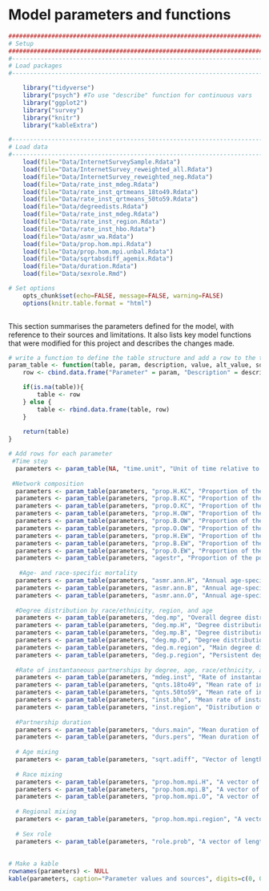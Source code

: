 # Model parameters and functions {#parameters}
```r

####################################################################################
# Setup
####################################################################################
#-----------------------------------------------------------------------------------
# Load packages
#-----------------------------------------------------------------------------------

    library("tidyverse")
    library("psych") #To use "describe" function for continuous vars
    library("ggplot2")
    library("survey")
    library("knitr")
    library("kableExtra")

#-----------------------------------------------------------------------------------
# Load data
#-----------------------------------------------------------------------------------
    load(file="Data/InternetSurveySample.Rdata")
    load(file="Data/InternetSurvey_reweighted_all.Rdata")
    load(file="Data/InternetSurvey_reweighted_neg.Rdata")
    load(file="Data/rate_inst_mdeg.Rdata")
    load(file="Data/rate_inst_qrtmeans_18to49.Rdata")
    load(file="Data/rate_inst_qrtmeans_50to59.Rdata")
    load(file="Data/degreedists.Rdata")
    load(file="Data/rate_inst_mdeg.Rdata")
    load(file="Data/rate_inst_region.Rdata")
    load(file="Data/rate_inst_hbo.Rdata")
    load(file="Data/asmr_wa.Rdata")
    load(file="Data/prop.hom.mpi.Rdata")
    load(file="Data/prop.hom.mpi.unbal.Rdata")
    load(file="Data/sqrtabsdiff_agemix.Rdata")
    load(file="Data/duration.Rdata")
    load(file="Data/sexrole.Rmd")

# Set options
    opts_chunk$set(echo=FALSE, message=FALSE, warning=FALSE)
    options(knitr.table.format = "html") 
    

```

This section summarises the parameters defined for the model, with reference to their sources and limitations. It also lists key model functions that were modified for this project and describes the changes made.

```r
# write a function to define the table structure and add a row to the table with a new parameter or attribute
param_table <- function(table, param, description, value, alt_value, sources){
    row <- cbind.data.frame("Parameter" = param, "Description" = description, "Value" = value, "Alternate value(s)" = alt_value, "Source(s)" = sources)

    if(is.na(table)){
        table <- row
    } else {
        table <- rbind.data.frame(table, row)
    }
   
    return(table)
}

# Add rows for each parameter
 #Time step
  parameters <- param_table(NA, "time.unit", "Unit of time relative to one day", 7, NA, NA)
  
 #Network composition
  parameters <- param_table(parameters, "prop.H.KC", "Proportion of the population that lives in King County and is Hispanic", round(prop.table(svytable(~region + hbo, sample_rake_all, round=FALSE)),4)[1,1], NA, "2011-2015 American Community Survey (ACS) 5-year estimates [@WA-census] and estimates of the size of the MSM population by county [@Grey2016]")
  parameters <- param_table(parameters, "prop.B.KC", "Proportion of the population that lives in King County and is black", round(prop.table(svytable(~region + hbo, sample_rake_all, round=FALSE)),4)[1,2], NA, "2011-2015 American Community Survey (ACS) 5-year estimates [@WA-census] and estimates of the size of the MSM population by county [@Grey2016]")
  parameters <- param_table(parameters, "prop.O.KC", "Proportion of the population that lives in King County and is other race/ethnicity", round(prop.table(svytable(~region + hbo, sample_rake_all, round=FALSE)),4)[1,3], NA, "2011-2015 American Community Survey (ACS) 5-year estimates [@WA-census] and estimates of the size of the MSM population by county [@Grey2016]")
  parameters <- param_table(parameters, "prop.H.OW", "Proportion of the population that lives in other Western WA counties and is Hispanic", round(prop.table(svytable(~region + hbo, sample_rake_all, round=FALSE)),4)[2,1], NA, "2011-2015 American Community Survey (ACS) 5-year estimates [@WA-census] and estimates of the size of the MSM population by county [@Grey2016]")
  parameters <- param_table(parameters, "prop.B.OW", "Proportion of the population that lives in other Western WA counties and is black", round(prop.table(svytable(~region + hbo, sample_rake_all, round=FALSE)),4)[2,2], NA, "2011-2015 American Community Survey (ACS) 5-year estimates [@WA-census] and estimates of the size of the MSM population by county [@Grey2016]")
  parameters <- param_table(parameters, "prop.O.OW", "Proportion of the population that lives in other Western WA counties and is other race/ethnicity", round(prop.table(svytable(~region + hbo, sample_rake_all, round=FALSE)),4)[2,3], NA, "2011-2015 American Community Survey (ACS) 5-year estimates [@WA-census] and estimates of the size of the MSM population by county [@Grey2016]")
  parameters <- param_table(parameters, "prop.H.EW", "Proportion of the population that lives in Eastern WA and is Hispanic", round(prop.table(svytable(~region + hbo, sample_rake_all, round=FALSE)),4)[3,1], NA, "2011-2015 American Community Survey (ACS) 5-year estimates [@WA-census] and estimates of the size of the MSM population by county [@Grey2016]")
  parameters <- param_table(parameters, "prop.B.EW", "Proportion of the population that lives in Eastern WA and is black", round(prop.table(svytable(~region + hbo, sample_rake_all, round=FALSE)),4)[3,2], NA, "2011-2015 American Community Survey (ACS) 5-year estimates [@WA-census] and estimates of the size of the MSM population by county [@Grey2016]")
  parameters <- param_table(parameters, "prop.O.EW", "Proportion of the population that lives in Eastern WA and is other race/ethnicity", round(prop.table(svytable(~region + hbo, sample_rake_all, round=FALSE)),4)[3,3], NA, "2011-2015 American Community Survey (ACS) 5-year estimates [@WA-census] and estimates of the size of the MSM population by county [@Grey2016]")
  parameters <- param_table(parameters, "agestr", "Proportion of the population in each age group 18-24 through 55-59", paste(round(prop.table(svytable(~age_cat, sample_rake_all, round=FALSE)),4), collapse=", "), NA, "2011-2015 American Community Survey (ACS) 5-year estimates [@WA-census] and estimates of the size of the MSM population by county [@Grey2016]")
  
   #Age- and race-specific mortality 
  parameters <- param_table(parameters, "asmr.ann.H", "Annual age-specific mortality rate for Hispanic men (for 18-19 and 5-yr age groups from 20 to 59)", paste(round(wa_asmr[,3]/100000, 5), collapse=", "), NA, "National Vital Statistics data, 2015")
  parameters <- param_table(parameters, "asmr.ann.B", "Annual age-specific mortality rate for black men (for 18-19 and 5-yr age groups from 20 to 59)", paste(round(wa_asmr[,2]/100000, 5), collapse=", "), NA, "National Vital Statistics data, 2015")
  parameters <- param_table(parameters, "asmr.ann.O", "Annual age-specific mortality rate for other men (for 18-19 and 5-yr age groups from 20 to 59)", paste(round(wa_asmr[,4]/100000, 5), collapse=", "), NA, "National Vital Statistics data, 2015")
  
  #Degree distribution by race/ethnicity, region, and age
  parameters <- param_table(parameters, "deg.mp", "Overall degree distribution (order: 0 main 0 pers, 0 main 1 pers, 0 main 2+ pers, 1 main 0 pers, 1 main 1 pers, 1 main 2+ pers). Base values after adjustment to align with balanced mixing matrices, alternate values without adjustment", paste(as.vector(t(round(degree$deg.mp.adj[1:2,1:3], 4))), collapse=", "), paste(as.vector(t(round(degree$deg.mp[1:2,1:3], 4))), collapse=", "), "WHPP survey and national ART-Net data from HIV-positive respondents, reweighted to Washington demographics")
  parameters <- param_table(parameters, "deg.mp.H", "Degree distribution for Hispanic men. Base values after adjustment to align with balanced mixing matrix, alternate values without adjustment", paste(as.vector(t(round(degree$deg.mp.H.adj[1:2,1:3], 4))), collapse=", "), paste(as.vector(t(round(degree$deg.mp.H[1:2,1:3], 4))), collapse=", "), "WHPP survey and national ART-Net data from HIV-positive respondents, reweighted to Washington demographics")
  parameters <- param_table(parameters, "deg.mp.B", "Degree distribution for black men. Base values after adjustment to align with balanced mixing matrix, alternate values without adjustment", paste(as.vector(t(round(degree$deg.mp.B.adj[1:2,1:3], 4))), collapse=", "), paste(as.vector(t(round(degree$deg.mp.B[1:2,1:3], 4))), collapse=", "), "WHPP survey and national ART-Net data from HIV-positive respondents, reweighted to Washington demographics")
  parameters <- param_table(parameters, "deg.mp.O", "Degree distribution for other race/ethnicity men.  Base values after adjustment to align with balanced mixing matrix, alternate values without adjustment", paste(as.vector(t(round(degree$deg.mp.O.adj[1:2,1:3], 4))), collapse=", "), paste(as.vector(t(round(degree$deg.mp.O[1:2,1:3], 4))), collapse=", "), "WHPP survey and national ART-Net data from HIV-positive respondents, reweighted to Washington demographics")
  parameters <- param_table(parameters, "deg.m.region", "Main degree distribution by region (EW, KC, OW)", paste(as.vector(t(round(degree$degm.region$proportion, 4))), collapse=", "), NA, "WHPP survey, assumed to apply to HIV-negative and HIV-positive MSM")
  parameters <- param_table(parameters, "deg.p.region", "Persistent degree distribution by region (EW, KC, OW)", paste(as.vector(t(round(degree$degp.region$proportion, 4))), collapse=", "), NA, "WHPP survey, assumed to apply to HIV-negative and HIV-positive MSM")
    
  #Rate of instantaneous partnerships by degree, age, race/ethnicity, and region
  parameters <- param_table(parameters, "mdeg.inst", "Rate of instantaneous partnerships by momentary degree (order: 0 main 0 pers, 0 main 1 pers, 0 main 2+ pers, 1 main 0 pers, 1 main 1 pers, 1 main 2+ pers)", paste(c(meansXdegmatrix[1,1], meansXdegmatrix[1,2], meansXdegmatrix[1,3], meansXdegmatrix[2,1], meansXdegmatrix[2,2], meansXdegmatrix[2,3]), collapse = ", "), NA, "WHPP survey and national ART-Net data from HIV-positive respondents, reweighted to Washington demographics")
  parameters <- param_table(parameters, "qnts.18to49", "Mean rate of instantaneous partnerships by quartile among men aged 18 to 49. In the model, set min to 0.0001 to give all groups a non-zero probability.", paste(round(avg.qrtmeans.18to49, 6), collapse=", "), NA, "WHPP survey and national ART-Net data from HIV-positive respondents, reweighted to Washington demographics")
  parameters <- param_table(parameters, "qnts.50to59", "Mean rate of instantaneous partnerships by quartile among men aged 50 to 59. In the model, set min to 0.0001 to give all groups a non-zero probability.",  paste(round(avg.qrtmeans.50to59, 6), collapse=", "), NA, "WHPP survey and national ART-Net data from HIV-positive respondents, reweighted to Washington demographics")
  parameters <- param_table(parameters, "inst.bho", "Mean rate of instantaneous partnerships by race/ethnicity (B, H, O). Base values after adjustment to align with balanced mixing matrices, alternate values without adjustment",  paste(round(meansXhbo$Balanced, 6), collapse=", "), paste(round(meansXhbo$Unbalanced, 6), collapse=", "), "WHPP survey and national ART-Net data from HIV-positive respondents, reweighted to Washington demographics")
  parameters <- param_table(parameters, "inst.region", "Distribution of instantaneous partnerships by region (EW, KC, OW)",  paste(round(inst.dist.region$proportion, 4), collapse=", "), NA, "WHPP survey, assumed to apply to HIV-negative and HIV-positive MSM")
 
  #Partnership duration
  parameters <- param_table(parameters, "durs.main", "Mean duration of main partnerships in days", round(durs.mp[1]), NA, "WHPP survey and national ART-Net data from HIV-positive respondents, reweighted to Washington demographics")
  parameters <- param_table(parameters, "durs.pers", "Mean duration of persistent partnerships in days", round(durs.mp[2]), NA, "WHPP survey and national ART-Net data from HIV-positive respondents, reweighted to Washington demographics")
  
  # Age mixing
  parameters <- param_table(parameters, "sqrt.adiff", "Vector of length 3 with the mean absolute differences between the square root of ego and alter ages in main, persistent, and instantaneous partnerships", paste(round(sqrtabsdiff_agemix,4), collapse=", "), NA, "WHPP and MMP surveys, reweighted to Washington demographics")
  
  # Race mixing
  parameters <- param_table(parameters, "prop.hom.mpi.H", "A vector of length 3 for the proportion of main, casual, and instantaneous partnerships involving Hispanic MSM that are homophilous on race. Base value from the balanced mixing matrices, alternate value from the unbalanced mixing matrices.", paste(round(prop.hom.mpi$Hispanic, 4), collapse=", "), paste(round(prop.hom.mpi.unbal$Hispanic, 4), collapse=", "), "WHPP and MMP surveys, reweighted to Washington demographics")
  parameters <- param_table(parameters, "prop.hom.mpi.B", "A vector of length 3 for the proportion of main, casual, and instantaneous partnerships involving black MSM that are homophilous on race. Base value from the balanced mixing matrices, alternate value from the unbalanced mixing matrices.", paste(round(prop.hom.mpi$Black, 4), collapse=", "), paste(round(prop.hom.mpi.unbal$Black, 4), collapse=", "), "WHPP and MMP surveys, reweighted to Washington demographics")
  parameters <- param_table(parameters, "prop.hom.mpi.O", "A vector of length 3 for the proportion of main, casual, and instantaneous partnerships involving other race/ethnicity MSM that are homophilous on race. Base value from the balanced mixing matrices, alternate value from the unbalanced mixing matrices.", paste(round(prop.hom.mpi$Other, 4), collapse=", "), paste(round(prop.hom.mpi.unbal$Other, 4), collapse=", "), "WHPP and MMP surveys, reweighted to Washington demographics")
  
  # Regional mixing
  parameters <- param_table(parameters, "prop.hom.mpi.region", "A vector of length 3 for the proportion of main, persistent, and instantaneous partnerships that are within-region", "1, 0.8, 0.8", "1, 0.6-1.0, 0.6-1.0", "Assumption/sensitivity analyses")
  
  # Sex role
  parameters <- param_table(parameters, "role.prob", "A vector of length 3 for the probability of sexual role as insertive, receptive, and versatile", sexrole.irv, NA, "WHPP and MMP surveys, reweighted to Washington demographics")
 
  
# Make a kable
rownames(parameters) <- NULL
kable(parameters, caption="Parameter values and sources", digits=c(0, 0, 4, 4, 0)) %>% kable_styling(full_width=F, position="center") %>% column_spec(1, width = "5cm") %>% column_spec(2, width = "10cm") %>% column_spec(3, width = "5cm") %>% column_spec(4, width = "8cm") %>% column_spec(5, width = "20cm") %>% group_rows("Model specifications", 1,1) %>% group_rows("Network composition",2,11) %>% group_rows("Age-specific mortality", 12,14) %>%  group_rows("Degree distribution by nodal attribute", 15,20) %>% group_rows("Rate of instantaneous partnerships", 21,25) %>% group_rows("Partnership duration", 26,27) %>% group_rows("Age mixing", 28,28) %>% group_rows("Racial/ethnic mixing", 29,31) %>% group_rows("Regional mixing", 32,32) %>% group_rows("Sex role", 33,33)
```

```r

```